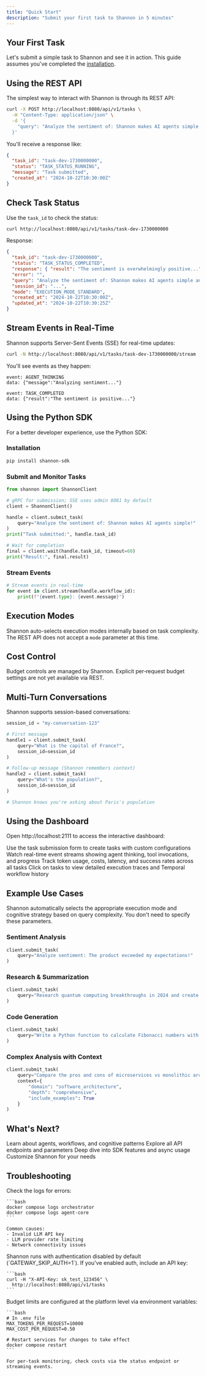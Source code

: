 ```yaml
---
title: "Quick Start"
description: "Submit your first task to Shannon in 5 minutes"
---
```


## Your First Task

Let's submit a simple task to Shannon and see it in action. This guide assumes you've completed the [installation](/en/quickstart/installation).

## Using the REST API

The simplest way to interact with Shannon is through its REST API:

```bash
curl -X POST http://localhost:8080/api/v1/tasks \
  -H "Content-Type: application/json" \
  -d '{
    "query": "Analyze the sentiment of: Shannon makes AI agents simple and reliable!"
  }'
```

You'll receive a response like:

```json
{
  "task_id": "task-dev-1730000000",
  "status": "TASK_STATUS_RUNNING",
  "message": "Task submitted",
  "created_at": "2024-10-22T10:30:00Z"
}
```

## Check Task Status

Use the `task_id` to check the status:

```bash
curl http://localhost:8080/api/v1/tasks/task-dev-1730000000
```

Response:

```json
{
  "task_id": "task-dev-1730000000",
  "status": "TASK_STATUS_COMPLETED",
  "response": { "result": "The sentiment is overwhelmingly positive..." },
  "error": "",
  "query": "Analyze the sentiment of: Shannon makes AI agents simple and reliable!",
  "session_id": "...",
  "mode": "EXECUTION_MODE_STANDARD",
  "created_at": "2024-10-22T10:30:00Z",
  "updated_at": "2024-10-22T10:30:25Z"
}
```

## Stream Events in Real-Time

Shannon supports Server-Sent Events (SSE) for real-time updates:

```bash
curl -N http://localhost:8080/api/v1/tasks/task-dev-1730000000/stream
```

You'll see events as they happen:

```
event: AGENT_THINKING
data: {"message":"Analyzing sentiment..."}

event: TASK_COMPLETED
data: {"result":"The sentiment is positive..."}
```

## Using the Python SDK

For a better developer experience, use the Python SDK:

### Installation

```bash
pip install shannon-sdk
```

### Submit and Monitor Tasks

```python
from shannon import ShannonClient

# gRPC for submission; SSE uses admin 8081 by default
client = ShannonClient()

handle = client.submit_task(
    query="Analyze the sentiment of: Shannon makes AI agents simple!"
)
print("Task submitted:", handle.task_id)

# Wait for completion
final = client.wait(handle.task_id, timeout=60)
print("Result:", final.result)
```

### Stream Events

```python
# Stream events in real-time
for event in client.stream(handle.workflow_id):
    print(f"{event.type}: {event.message}")
```

## Execution Modes

Shannon auto-selects execution modes internally based on task complexity. The REST API does not accept a `mode` parameter at this time.

## Cost Control

Budget controls are managed by Shannon. Explicit per‑request budget settings are not yet available via REST.

## Multi-Turn Conversations

Shannon supports session-based conversations:

```python
session_id = "my-conversation-123"

# First message
handle1 = client.submit_task(
    query="What is the capital of France?",
    session_id=session_id
)

# Follow-up message (Shannon remembers context)
handle2 = client.submit_task(
    query="What's the population?",
    session_id=session_id
)

# Shannon knows you're asking about Paris's population
```

## Using the Dashboard

Open http://localhost:2111 to access the interactive dashboard:

<Steps>
  <Step title="Submit Tasks">
    Use the task submission form to create tasks with custom configurations
  </Step>
  <Step title="Monitor Execution">
    Watch real-time event streams showing agent thinking, tool invocations, and progress
  </Step>
  <Step title="View Metrics">
    Track token usage, costs, latency, and success rates across all tasks
  </Step>
  <Step title="Debug Workflows">
    Click on tasks to view detailed execution traces and Temporal workflow history
  </Step>
</Steps>

## Example Use Cases

<Note>
Shannon automatically selects the appropriate execution mode and cognitive strategy based on query complexity. You don't need to specify these parameters.
</Note>

### Sentiment Analysis

```python
client.submit_task(
    query="Analyze sentiment: The product exceeded my expectations!"
)
```

### Research & Summarization

```python
client.submit_task(
    query="Research quantum computing breakthroughs in 2024 and create a summary"
)
```

### Code Generation

```python
client.submit_task(
    query="Write a Python function to calculate Fibonacci numbers with memoization"
)
```

### Complex Analysis with Context

```python
client.submit_task(
    query="Compare the pros and cons of microservices vs monolithic architecture",
    context={
        "domain": "software_architecture",
        "depth": "comprehensive",
        "include_examples": True
    }
)
```

## What's Next?

<CardGroup cols={2}>
  <Card
    title="Core Concepts"
    icon="book"
    href="/en/quickstart/concepts/agents"
  >
    Learn about agents, workflows, and cognitive patterns
  </Card>
  <Card
    title="API Reference"
    icon="code"
    href="/en/api/overview"
  >
    Explore all API endpoints and parameters
  </Card>
  <Card
    title="Python SDK Guide"
    icon="python"
    href="/en/sdk/python/quickstart"
  >
    Deep dive into SDK features and async usage
  </Card>
  <Card
    title="Configuration"
    icon="gear"
    href="/en/quickstart/configuration"
  >
    Customize Shannon for your needs
  </Card>
</CardGroup>

## Troubleshooting

<AccordionGroup>
  <Accordion title="Task stays in 'running' state">
    Check the logs for errors:

    ```bash
    docker compose logs orchestrator
    docker compose logs agent-core
    ```

    Common causes:
    - Invalid LLM API key
    - LLM provider rate limiting
    - Network connectivity issues
  </Accordion>

  <Accordion title="Authentication errors">
    Shannon runs with authentication disabled by default (`GATEWAY_SKIP_AUTH=1`). If you've enabled auth, include an API key:

    ```bash
    curl -H "X-API-Key: sk_test_123456" \
      http://localhost:8080/api/v1/tasks
    ```
  </Accordion>

  <Accordion title="High costs / token usage">
    Budget limits are configured at the platform level via environment variables:

    ```bash
    # In .env file
    MAX_TOKENS_PER_REQUEST=10000
    MAX_COST_PER_REQUEST=0.50

    # Restart services for changes to take effect
    docker compose restart
    ```

    For per-task monitoring, check costs via the status endpoint or streaming events.
  </Accordion>
</AccordionGroup>
